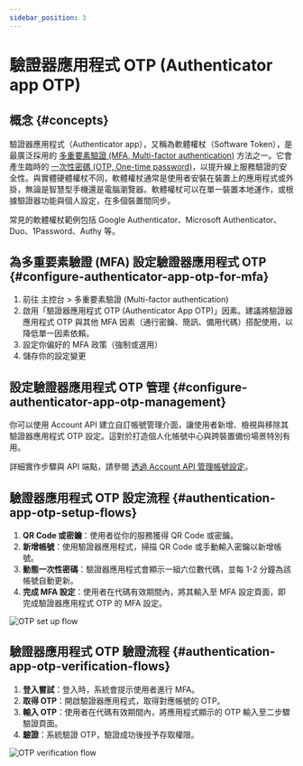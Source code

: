 ```yaml
---
sidebar_position: 3
---
```


# 驗證器應用程式 OTP (Authenticator app OTP)

## 概念 \{#concepts}

驗證器應用程式（Authenticator app），又稱為軟體權杖（Software Token），是最廣泛採用的 [多重要素驗證 (MFA, Multi-factor authentication)](https://auth.wiki/mfa) 方法之一。它會產生臨時的 [一次性密碼 (OTP, One-time password)](https://auth.wiki/otp)，以提升線上服務驗證的安全性。與實體硬體權杖不同，軟體權杖通常是使用者安裝在裝置上的應用程式或外掛，無論是智慧型手機還是電腦瀏覽器。軟體權杖可以在單一裝置本地運作，或根據驗證器功能與個人設定，在多個裝置間同步。

常見的軟體權杖範例包括 Google Authenticator、Microsoft Authenticator、Duo、1Password、Authy 等。

## 為多重要素驗證 (MFA) 設定驗證器應用程式 OTP \{#configure-authenticator-app-otp-for-mfa}

1. 前往 <CloudLink to="/mfa">主控台 > 多重要素驗證 (Multi-factor authentication)</CloudLink>
2. 啟用「驗證器應用程式 OTP (Authenticator App OTP)」因素。建議將驗證器應用程式 OTP 與其他 MFA 因素（通行密鑰、簡訊、備用代碼）搭配使用，以降低單一因素依賴。
3. 設定你偏好的 MFA 政策（強制或選用）
4. 儲存你的設定變更

## 設定驗證器應用程式 OTP 管理 \{#configure-authenticator-app-otp-management}

你可以使用 Account API 建立自訂帳號管理介面，讓使用者新增、檢視與移除其驗證器應用程式 OTP 設定。這對於打造個人化帳號中心與跨裝置備份場景特別有用。

詳細實作步驟與 API 端點，請參閱 [透過 Account API 管理帳號設定](/end-user-flows/account-settings/by-account-api#link-a-new-totp)。

## 驗證器應用程式 OTP 設定流程 \{#authentication-app-otp-setup-flows}

1. **QR Code 或密鑰**：使用者從你的服務獲得 QR Code 或密鑰。
2. **新增帳號**：使用驗證器應用程式，掃描 QR Code 或手動輸入密鑰以新增帳號。
3. **動態一次性密碼**：驗證器應用程式會顯示一組六位數代碼，並每 1-2 分鐘為該帳號自動更新。
4. **完成 MFA 設定**：使用者在代碼有效期間內，將其輸入至 MFA 設定頁面，即完成驗證器應用程式 OTP 的 MFA 設定。

<img src="/img/assets/otp-set-up-flow.png" alt="OTP set up flow" />

## 驗證器應用程式 OTP 驗證流程 \{#authentication-app-otp-verification-flows}

1. **登入嘗試**：登入時，系統會提示使用者進行 MFA。
2. **取得 OTP**：開啟驗證器應用程式，取得對應帳號的 OTP。
3. **輸入 OTP**：使用者在代碼有效期間內，將應用程式顯示的 OTP 輸入至二步驟驗證頁面。
4. **驗證**：系統驗證 OTP，驗證成功後授予存取權限。

<img src="/img/assets/otp-verification-flow.png" alt="OTP verification flow" />

